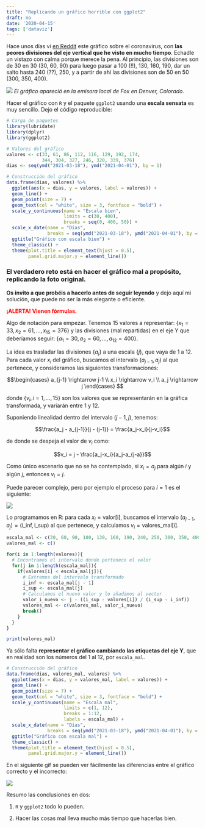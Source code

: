 ```yaml
---
title: "Replicando un gráfico horrible con ggplot2"
draft: no
date: '2020-04-15'
tags: ['dataviz']
---
```


Hace unos días vi [en Reddit](https://www.reddit.com/r/CrappyDesign/comments/fv0fpz/the_yaxis_on_this_fox_news_graph_of_coronavirus/) este gráfico sobre el coronavirus, con **las peores divisiones del eje vertical que he visto en mucho tiempo**. Echadle un vistazo con calma porque merece la pena. Al principio, las divisiones son de 30 en 30 (30, 60, 90) para luego pasar a 100 (!!), 130, 160, 190, dar un salto hasta 240 (??), 250, y a partir de ahí las divisiones son de 50 en 50 (300, 350, 400).

![](\posts\20200415_desastre_grafico_escala\bad_scale.jpg)
*El gráfico apareció en la emisora local de Fox en Denver, Colorado*.

Hacer el gráfico con `R` y el paquete `ggplot2` usando una **escala sensata** es muy sencillo. Dejo el código reproducible:

```r
# Carga de paquetes
library(lubridate)
library(dplyr)
library(ggplot2)

# Valores del gráfico
valores <- c(33, 61, 86, 112, 116, 129, 192, 174,
             344, 304, 327, 246, 320, 339, 376)
dias <- seq(ymd("2021-03-18"), ymd("2021-04-01"), by = 1)

# Construcción del gráfico
data.frame(dias, valores) %>%
  ggplot(aes(x = dias, y = valores, label = valores)) + 
  geom_line() +
  geom_point(size = 7) +
  geom_text(col = "white", size = 3, fontface = "bold") + 
  scale_y_continuous(name = "Escala bien",
                     limits = c(30, 400),
                     breaks = seq(0, 400, 50)) + 
  scale_x_date(name = "Días",
               breaks = seq(ymd("2021-03-18"), ymd("2021-04-01"), by = 2)) + 
  ggtitle("Gráfico con escala bien") + 
  theme_classic() + 
  theme(plot.title = element_text(hjust = 0.5),
        panel.grid.major.y = element_line())
```

### **El verdadero reto está en hacer el gráfico mal a propósito, replicando la foto original.**

**Os invito a que probéis a hacerlo antes de seguir leyendo** y dejo aquí mi solución, que puede no ser la más elegante o eficiente.

<font color="red">**¡ALERTA! Vienen fórmulas.**</font>

Algo de notación para empezar. Tenemos 15 valores a representar: $\{x_1 = 33, x_2 = 61, \dots, x_{15} = 376\}$ y las divisiones (mal repartidas) en el eje Y que deberíamos seguir: $\{a_1 = 30, a_2 = 60, \dots, a_{12} = 400\}$.

La idea es trasladar las divisiones $\{a_j\}$ a una escala $\{j\}$, que vaya de $1$ a $12$. Para cada valor $x_i$ del gráfico, buscamos el intervalo $(a_{j-1}, a_j)$ al que pertenece, y consideramos las siguientes transformaciones:

$$\begin{cases}
a_{j-1} \rightarrow j-1 \\
x_i \rightarrow v_i \\
a_j \rightarrow j
\end{cases} $$

donde $\{v_i, i = 1, \dots, 15\}$ son los valores que se representarán en la gráfica transformada, y variarán entre 1 y 12.

Suponiendo linealidad dentro del intervalo $(j-1, j)$, tenemos:

$$\frac{a_j - a_{j-1}}{j - (j-1)} = \frac{a_j-x_i}{j-v_i}$$  

de donde se despeja el valor de $v_i$ como:

$$v_i = j - \frac{a_j-x_i}{a_j-a_{j-a}}$$

Como único escenario que no se ha contemplado, si $x_i = a_j$ para algún $i$ y algún $j$, entonces $v_i = j$.

Puede parecer complejo, pero por ejemplo el proceso para $i = 1$ es el siguiente:

![](\posts\20200415_desastre_grafico_escala\ejemplo.png)



Lo programamos en R: para cada $x_i = \text{valor[i]}$, buscamos el intervalo $(a_{j-1}, a_j) = (\text{i_inf}, \text{i_sup})$ al que pertenece, y calculamos $v_i = \text{valores_mal[i]}$.

```r
escala_mal <- c(30, 60, 90, 100, 130, 160, 190, 240, 250, 300, 350, 400)
valores_mal <- c()

for(i in 1:length(valores)){
  # Encontramos el intervalo donde pertenece el valor
  for(j in 1:length(escala_mal)){
    if(valores[i] < escala_mal[j]){
      # Extremos del intervalo transformado
      i_inf <- escala_mal[j - 1]
      i_sup <- escala_mal[j]
      # Calculamos el nuevo valor y lo añadimos al vector
      valor_i_nuevo <- j - ((i_sup - valores[i]) / (i_sup - i_inf))
      valores_mal <- c(valores_mal, valor_i_nuevo)
      break()
    }
  }
}

print(valores_mal)
```

Ya sólo falta **representar el gráfico cambiando las etiquetas del eje Y**, que en realidad son los números del 1 al 12, por `escala_mal`.

```r
# Construcción del gráfico
data.frame(dias, valores_mal, valores) %>%
  ggplot(aes(x = dias, y = valores_mal, label = valores)) + 
  geom_line() +
  geom_point(size = 7) +
  geom_text(col = "white", size = 3, fontface = "bold") + 
  scale_y_continuous(name = "Escala mal", 
                     limits = c(1, 12),
                     breaks = 1:12,
                     labels = escala_mal) + 
  scale_x_date(name = "Días",
               breaks = seq(ymd("2021-03-18"), ymd("2021-04-01"), by = 2)) + 
  ggtitle("Gráfico con escala mal") + 
  theme_classic() + 
  theme(plot.title = element_text(hjust = 0.5),
        panel.grid.major.y = element_line())
```


En el siguiente gif se pueden ver fácilmente las diferencias entre el gráfico correcto y el incorrecto:

![](\posts\20200415_desastre_grafico_escala\gif.gif)


Resumo las conclusiones en dos:

1. `R` y `ggplot2` todo lo pueden.

2. Hacer las cosas mal lleva mucho más tiempo que hacerlas bien.